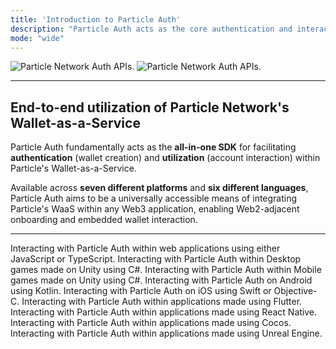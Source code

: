 ```yaml
---
title: 'Introduction to Particle Auth'
description: "Particle Auth acts as the core authentication and interaction component within Particle WaaS, powering wallet creation and management via social logins."
mode: "wide"
---
```


<img
  className="block dark:hidden"
  src="/api-reference/auth/images/particleauth.png"
  alt="Particle Network Auth APIs."
/>
<img
  className="hidden dark:block"
  src="/api-reference/auth/images/particleauth.png"
  alt="Particle Network Auth APIs."
/>

***

## End-to-end utilization of Particle Network's Wallet-as-a-Service

Particle Auth fundamentally acts as the **all-in-one SDK** for facilitating **authentication** (wallet creation) and **utilization** (account interaction) within Particle's Wallet-as-a-Service.

Available across **seven different platforms** and **six different languages**, Particle Auth aims to be a universally accessible means of integrating Particle's WaaS within any Web3 application, enabling Web2-adjacent onboarding and embedded wallet interaction.

***

<CardGroup cols={3}>
  <Card title="Web SDK" href="/api-reference/auth/desktop-sdks/web">
    Interacting with Particle Auth within web applications using either JavaScript or TypeScript.
  </Card>
  <Card title="Unity (Desktop) SDK" href="/api-reference/auth/desktop-sdks/unity">
    Interacting with Particle Auth within Desktop games made on Unity using C#.
  </Card>
  <Card title="Unity (Mobile) SDK" href="/api-reference/auth/mobile-sdks/unity">
    Interacting with Particle Auth within Mobile games made on Unity using C#.
  </Card>
  <Card title="Android SDK" href="/api-reference/auth/mobile-sdks/android">
    Interacting with Particle Auth on Android using Kotlin.
  </Card>
  <Card title="iOS SDK" href="/api-reference/auth/mobile-sdks/ios">
    Interacting with Particle Auth on iOS using Swift or Objective-C.
  </Card>
  <Card title="Flutter SDK" href="/api-reference/auth/mobile-sdks/flutter">
    Interacting with Particle Auth within applications made using Flutter.
  </Card>
  <Card title="React Native SDK" href="/api-reference/auth/mobile-sdks/react">
    Interacting with Particle Auth within applications made using React Native.
  </Card>
  <Card title="Cocos SDK" href="/api-reference/auth/mobile-sdks/cocos">
    Interacting with Particle Auth within applications made using Cocos.
  </Card>
  <Card title="Unreal Engine SDK" href="/api-reference/auth/multi/unreal">
    Interacting with Particle Auth within applications made using Unreal Engine.
  </Card>
</CardGroup>
